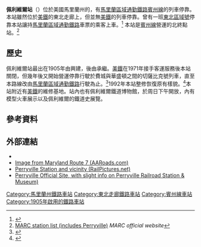 {{Infobox Station
|name=佩利維爾<br />{{lang|en|Perryville}}
| type=[[馬里蘭區域通勤鐵路|馬里蘭區域通勤鐵路]]車站
| image= Perryville station, March 2015.jpg
| image_caption= 2015年的车站
| address=[[馬里蘭州|馬里蘭州]]{{link-en|佩利維爾 (馬里蘭州)|Perryville, Maryland|佩利維爾}}{{link-en|馬里蘭州道7號|Maryland Route 7|寬街}}650號<ref name="info">{{Cite web |url=https://mta.maryland.gov/marc-station-information |title=MARC Station Information |website=MARC |access-date=June 5, 2018 |archive-date=2020-11-12 |archive-url=https://web.archive.org/web/20201112012350/https://www.mta.maryland.gov/marc-station-information |dead-url=no }}</ref>
| country=[[美國|美國]]
| coordinates={{Coord|39.5583|-76.0717|type:railwaystation_region:US-MD|display=inline,title}}
| line=[[東北走廊|東北走廊]]
| other={{bus icon|12px|Local Transit}} '''{{link-en|塞西爾交通|Cecil Transit}}'''：2、5
| platform=1個側式月台
| tracks=4條
| parking=135個車位<ref name="info" />
| bicycle=
| passengers= 159人<ref>{{Cite web |url=https://mta.maryland.gov/sites/default/files/MARCRAC_Minutes_2017-05-18.pdf |title=MARC Riders Advisory Council Meeting Minutes: May 18, 2017 |website=MARC |date=May 18, 2017 |access-date=June 11, 2018 |archive-date=2019-03-25 |archive-url=https://web.archive.org/web/20190325065829/https://www.mta.maryland.gov/sites/default/files/MARCRAC_Minutes_2017-05-18.pdf |dead-url=no }}</ref>
| pass_year= 2017年
| pass_percent=-23.19
| pass_system= MARC
| opened=1905年（{{link-en|費城、威爾明頓及巴爾的摩鐵路|Philadelphia, Wilmington and Baltimore Railroad|PW&B}}）
| rebuilt=1992年
| ADA=
| code=
| owned=[[美鐵|美鐵]]
| zone=
| services= {{Adjacent stations|system=MARC|line=Penn Line|left=Aberdeen}}
}}
'''佩利維爾站'''（{{lang-en|Perryville station}}）位於美國馬里蘭州的{{tsl|en|Perryville, Maryland|佩利維爾}}，有[[馬里蘭區域通勤鐵路賓州線|馬里蘭區域通勤鐵路賓州線]]的列車停靠。本站雖然位於[[美鐵|美鐵]]的東北走廊上，但並無[[美鐵|美鐵]]的列車停靠。曾有一班[[東北區域號|東北區域號]]停靠本站讓持[[馬里蘭區域通勤鐵路|馬里蘭區域通勤鐵路]]車票的乘客上車。<ref>{{cite web | url=http://www.mta.maryland.gov/amtrak-cross-honoring-marc-monthlyweekly-tickets | work=MARC | title=Amtrak Cross Honoring of MARC Monthly/Weekly Tickets | accessdate=2012-06-30 | date=February 8, 2012 | archive-date=2011-06-24 | archive-url=https://web.archive.org/web/20110624014956/http://mta.maryland.gov/amtrak-cross-honoring-marc-monthlyweekly-tickets | dead-url=no }}</ref> 本站是[[賓州線|賓州線]]營運的北終點站。<ref name="track">[http://www.mtamaryland.com/services/marc/schedulesSystemMaps/marcTrainSystemMap.cfm MARC station list (includes Perryville)] {{Wayback|url=http://www.mtamaryland.com/services/marc/schedulesSystemMaps/marcTrainSystemMap.cfm |date=20080309011011 }} ''MARC official website''</ref>

==歷史==
佩利維爾站最出在1905年由{{tsl|en|Philadelphia, Wilmington and Baltimore Railroad|費城、威爾明頓與巴爾的摩鐵路}}興建，後由{{tsl|en|Philadelphia, Baltimore and Washington Railroad|費城、巴爾的摩與華盛頓鐵路}}承繼。[[美鐵|美鐵]]在1971年接手客運服務後本站關閉，但幾年後又開始營運停靠行駛於費城與華盛頓之間的切薩比克號列車，直至本路線改由[[馬里蘭區域通勤鐵路|馬里蘭區域通勤鐵路]]行駛為止。<ref>{{Cite web |url=http://www.rrpicturearchives.net/showPicture.aspx?id=43340 |title=1979 Amtrak Chesapeake timetable |accessdate=2016-04-06 |archive-date=2011-07-24 |archive-url=https://web.archive.org/web/20110724053445/http://www.rrpicturearchives.net/showPicture.aspx?id=43340 |dead-url=no }}</ref>1992年本站整修恢復原有樣貌。<ref>{{Cite web |url=http://www.jeda-inc.com/awards.htm |title=John E. Day Associates, Incorporated |accessdate=2016-04-06 |archive-date=2008-11-20 |archive-url=https://web.archive.org/web/20081120151446/http://www.jeda-inc.com/awards.htm |dead-url=no }}</ref>本站附近有[[美鐵|美鐵]]的維修基地。站內也有佩利維爾鐵道博物館，於周日下午開放，內有模型火車展示以及佩利維爾的鐵道史展覽。

==參考資料==
{{reflist}}

==外部連結==
* {{commonscat-inline|Perryville (MARC station)}}
* [http://www.aaroads.com/mid-atlantic/maryland005/md-007_wb_at_perryville_marc_station.jpg  Image from Maryland Route 7 (AARoads.com)] {{Wayback|url=http://www.aaroads.com/mid-atlantic/maryland005/md-007_wb_at_perryville_marc_station.jpg |date=20160304055939 }}
* [http://www.railpictures.net/showphotos.php?city=Perryville&country=Maryland,%20USA Perryville Station and vicinity (RailPictures.net)] {{Wayback|url=http://www.railpictures.net/showphotos.php?city=Perryville&country=Maryland,%20USA |date=20171014165049 }}
* [https://web.archive.org/web/20081120122917/http://www.perryvillemd.org/train_station.html Perryville Official Site, with slight info on Perryville Railroad Station & Museum)]

{{賓州線}}
{{DEFAULTSORT:Perryville}}
[[Category:馬里蘭州鐵路車站|Category:馬里蘭州鐵路車站]]
[[Category:東北走廊鐵路車站|Category:東北走廊鐵路車站]]
[[Category:賓州線車站|Category:賓州線車站]]
[[Category:1905年啟用的鐵路車站|Category:1905年啟用的鐵路車站]]